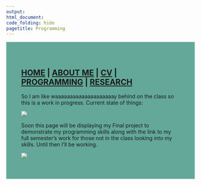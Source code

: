 ---
output: 
html_document:
code_folding: hide
pagetitle: Programming
---
<style type="text/css">
.main-container {
  max-width: 1800px;
  margin-left: auto;
  margin-right: auto;
}
</style>

<style>
div.blue { background-color:#63a898; border-radius: 5px; padding: 20px;}
</style>
<div class = "blue">



<style>
div.blue { background-color:#63a898; border-radius: 0px; padding: 20px;}
</style>
<div class = "blue">


## [HOME](http://MurderousPolyhedron.github.io/) | [ABOUT ME](http://MurderousPolyhedron.github.io/About_Me/) | [CV](http://MurderousPolyhedron.github.io/CV/) | [PROGRAMMING](http://MurderousPolyhedron.github.io/Programming/) | [RESEARCH](http://MurderousPolyhedron.github.io/Research/) 

So I am like waaaaaaaaaaaaaaaaaaaay behind on the class so this is a work in progress. Current state of things:


![](https://media.giphy.com/media/RfvBXK1m8Kcdq/giphy.gif)

Soon this page will be displaying my Final project to demonstrate my programming skills along with the link to my full semester's work for those not in the class looking into my skills. Until then I'll be working.

![](https://media.giphy.com/media/13HgwGsXF0aiGY/giphy.gif)
